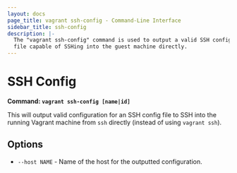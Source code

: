 ```yaml
---
layout: docs
page_title: vagrant ssh-config - Command-Line Interface
sidebar_title: ssh-config
description: |-
  The "vagrant ssh-config" command is used to output a valid SSH configuration
  file capable of SSHing into the guest machine directly.
---
```


# SSH Config

**Command: `vagrant ssh-config [name|id]`**

This will output valid configuration for an SSH config file to SSH
into the running Vagrant machine from `ssh` directly (instead of
using `vagrant ssh`).

## Options

- `--host NAME` - Name of the host for the outputted configuration.
